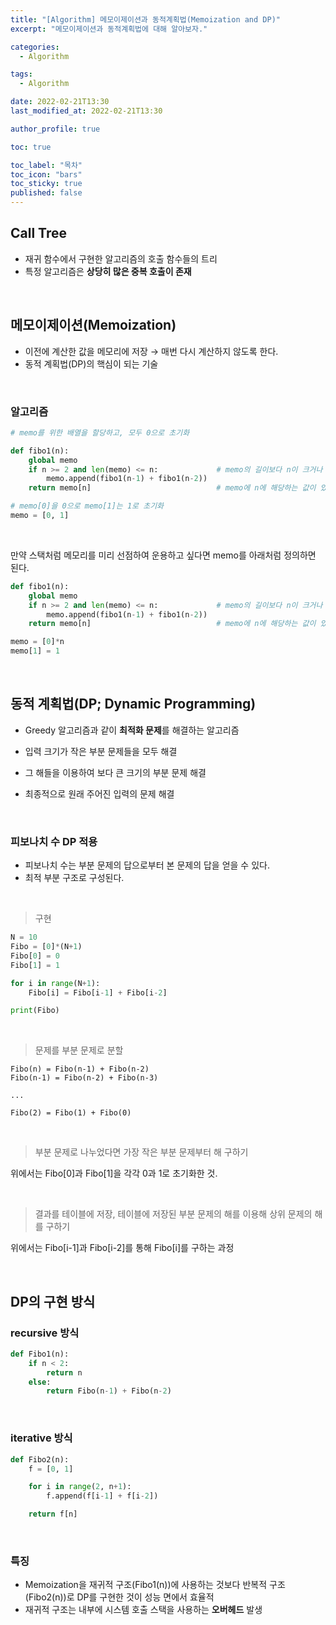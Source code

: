 ```yaml
---
title: "[Algorithm] 메모이제이션과 동적계획법(Memoization and DP)"
excerpt: "메모이제이션과 동적계획법에 대해 알아보자."

categories:
  - Algorithm

tags:
  - Algorithm

date: 2022-02-21T13:30
last_modified_at: 2022-02-21T13:30

author_profile: true

toc: true

toc_label: "목차"
toc_icon: "bars"
toc_sticky: true
published: false
---
```


## Call Tree

- 재귀 함수에서 구현한 알고리즘의 호출 함수들의 트리
- 특정 알고리즘은 **상당히 많은 중복 호출이 존재**

<br />

## 메모이제이션(Memoization)

- 이전에 계산한 값을 메모리에 저장 → 매번 다시 계산하지 않도록 한다.
- 동적 계획법(DP)의 핵심이 되는 기술

<br />

### 알고리즘

```python
# memo를 위한 배열을 할당하고, 모두 0으로 초기화

def fibo1(n):
    global memo
    if n >= 2 and len(memo) <= n:             # memo의 길이보다 n이 크거나 같으면, 값을 만들어야 함.
        memo.append(fibo1(n-1) + fibo1(n-2))
    return memo[n]                            # memo에 n에 해당하는 값이 있으니까 계산없이 바로 반환

# memo[0]을 0으로 memo[1]는 1로 초기화
memo = [0, 1]
```

<br />

만약 스택처럼 메모리를 미리 선점하여 운용하고 싶다면 memo를 아래처럼 정의하면 된다.

```python
def fibo1(n):
    global memo
    if n >= 2 and len(memo) <= n:             # memo의 길이보다 n이 크거나 같으면, 값을 만들어야 함.
        memo.append(fibo1(n-1) + fibo1(n-2))
    return memo[n]                            # memo에 n에 해당하는 값이 있으니까 계산없이 바로 반환

memo = [0]*n
memo[1] = 1
```

<br />

## 동적 계획법(DP; Dynamic Programming)

- Greedy 알고리즘과 같이 **최적화 문제**를 해결하는 알고리즘

- 입력 크기가 작은 부분 문제들을 모두 해결
- 그 해들을 이용하여 보다 큰 크기의 부분 문제 해결
- 최종적으로 원래 주어진 입력의 문제 해결

<br />

### 피보나치 수 DP 적용

- 피보나치 수는 부분 문제의 답으로부터 본 문제의 답을 얻을 수 있다.
- 최적 부분 구조로 구성된다.

<br />

> 구현

```python
N = 10
Fibo = [0]*(N+1)
Fibo[0] = 0
Fibo[1] = 1

for i in range(N+1):
    Fibo[i] = Fibo[i-1] + Fibo[i-2]

print(Fibo)
```

<br />

> 문제를 부분 문제로 분할

```
Fibo(n) = Fibo(n-1) + Fibo(n-2)
Fibo(n-1) = Fibo(n-2) + Fibo(n-3)

...

Fibo(2) = Fibo(1) + Fibo(0)
```

<br />

> 부분 문제로 나누었다면 가장 작은 부분 문제부터 해 구하기

위에서는 Fibo[0]과 Fibo[1]을 각각 0과 1로 초기화한 것.

<br />

> 결과를 테이블에 저장, 테이블에 저장된 부분 문제의 해를 이용해 상위 문제의 해를 구하기

위에서는 Fibo[i-1]과 Fibo[i-2]를 통해 Fibo[i]를 구하는 과정

<br />

## DP의 구현 방식

### recursive 방식

```python
def Fibo1(n):
    if n < 2:
        return n
    else:
        return Fibo(n-1) + Fibo(n-2)
```

<br />

### iterative 방식

```python
def Fibo2(n):
    f = [0, 1]

    for i in range(2, n+1):
        f.append(f[i-1] + f[i-2])

    return f[n]
```

<br />

### 특징

- Memoization을 재귀적 구조(Fibo1(n))에 사용하는 것보다 반복적 구조(Fibo2(n))로 DP를 구현한 것이 성능 면에서 효율적
- 재귀적 구조는 내부에 시스템 호출 스택을 사용하는 **오버헤드** 발생
